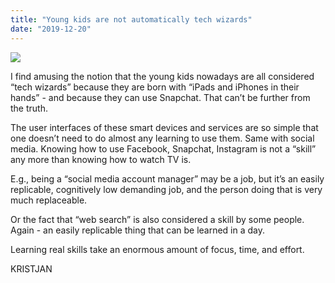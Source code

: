 ```yaml
---
title: "Young kids are not automatically tech wizards"
date: "2019-12-20"
---
```


![](https://kristjanvingel.files.wordpress.com/2019/12/h-heyerlein-ndja2lj4icm-unsplash.jpg?w=1024)

I find amusing the notion that the young kids nowadays are all considered “tech wizards” because they are born with “iPads and iPhones in their hands” - and because they can use Snapchat. That can’t be further from the truth.

The user interfaces of these smart devices and services are so simple that one doesn’t need to do almost any learning to use them. Same with social media. Knowing how to use Facebook, Snapchat, Instagram is not a “skill” any more than knowing how to watch TV is.

E.g., being a “social media account manager” may be a job, but it’s an easily replicable, cognitively low demanding job, and the person doing that is very much replaceable.

Or the fact that “web search” is also considered a skill by some people. Again - an easily replicable thing that can be learned in a day.

Learning real skills take an enormous amount of focus, time, and effort.

KRISTJAN

